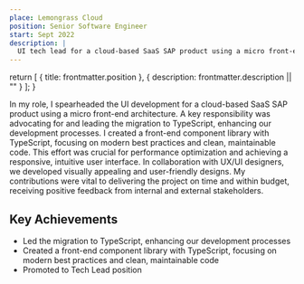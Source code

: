 ```yaml
---
place: Lemongrass Cloud
position: Senior Software Engineer
start: Sept 2022
description: |
  UI tech lead for a cloud-based SaaS SAP product using a micro front-end architecture.
---
```


  return [
    { title: frontmatter.position },
    {
      description: frontmatter.description || ""
    }
  ];
}


<WorkHeader frontmatter={frontmatter} />

In my role, I spearheaded the UI development for a cloud-based SaaS SAP product using a micro front-end architecture. <span className="not-prose text-blue-700 dark:text-blue-500">A key responsibility was advocating for and leading the migration to TypeScript, enhancing our development processes.</span> I created a front-end component library with TypeScript, focusing on modern best practices and clean, maintainable code. This effort was crucial for performance optimization and achieving a responsive, intuitive user interface. In collaboration with UX/UI designers, we developed visually appealing and user-friendly designs. My contributions were vital to delivering the project on time and within budget, receiving positive feedback from internal and external stakeholders.

## Key Achievements

- Led the migration to TypeScript, enhancing our development processes
- Created a front-end component library with TypeScript, focusing on modern best practices and clean, maintainable code
- Promoted to Tech Lead position
